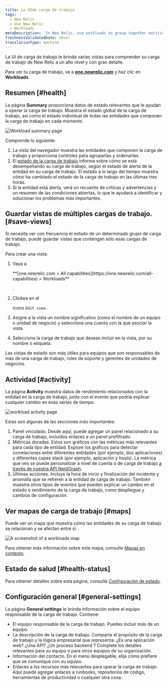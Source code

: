 ```yaml
---
title: La UIde carga de trabajo
tags:
  - New Relic
  - Use New Relic
  - Workloads
metaDescription: 'In New Relic, use workloads to group together entities that make up a specific business service, making it easier to isolate and troubleshoot issues.'
freshnessValidatedDate: never
translationType: machine
---
```


La UI de carga de trabajo le brinda varias vistas para comprender su carga de trabajo de New Relic a un alto nivel y con gran detalle.

Para ver tu carga de trabajo, ve a <DNT>**[one.newrelic.com](https://one.newrelic.com/all-capabilities)**</DNT> y haz clic en <DNT>**Workloads**</DNT>.

## Resumen [#health]

La página <DNT>**Summary**</DNT> proporciona datos de estado relevantes que le ayudan a operar la carga de trabajo. Muestra el estado global de la carga de trabajo, así como el estado individual de todas las entidades que componen la carga de trabajo en cada momento.

<img
  title="Workload summary page"
  alt="Workload summary page"
  src="/images/workloads_screenshot-crop_workload-summary-page.webp"
/>

Comprende lo siguiente:

1. La vista del navegador muestra las entidades que componen la carga de trabajo y proporciona controles para agruparlas y ordenarlas.
2. El [estado de la carga de trabajo](/docs/new-relic-one/use-new-relic-one/workloads/workload-status-views-notifications/) informa sobre cómo se está desempeñando su carga de trabajo, según el estado de alerta de la entidad en su carga de trabajo. El estado a lo largo del tiempo muestra cómo ha cambiado el estado de la carga de trabajo en las últimas tres horas.
3. Si la entidad está alerta, verá un recuento de críticas y advertencias y un resumen de las condiciones abiertas, lo que le ayudará a identificar y solucionar los problemas más importantes.

## Guardar vistas de múltiples cargas de trabajo. [#save-views]

Si necesita ver con frecuencia el estado de un determinado grupo de carga de trabajo, puede guardar vistas que contengan sólo esas cargas de trabajo.

Para crear una vista:

1. Vaya a

   <DNT>
     **[one.newrelic.com > All capabilities](https://one.newrelic.com/all-capabilities) > Workloads**
   </DNT>

   .

2. Clickea en el

   <Icon name="fe-edit-2"/>

   icono `Edit view` .

3. Asigne a la vista un nombre significativo (como el nombre de un equipo o unidad de negocio) y seleccione una cuenta con la que asociar la vista.

4. Selecciona la carga de trabajo que deseas incluir en la vista, por su nombre o etiqueta.

Las vistas de estado son más útiles para equipos que son responsables de más de una carga de trabajo, roles de soporte y gerentes de unidades de negocios.

## Actividad [#activity]

La página <DNT>**Activity**</DNT> muestra datos de rendimiento relacionados con la entidad en la carga de trabajo, junto con el evento que podría explicar cualquier cambio en esas series de tiempo.

<img
  title="workload activity page"
  alt="workload activity page"
  src="/images/workloads_screenshot-crop_workload-activity-page.webp"
/>

Estas son algunas de las secciones más importantes:

1. Panel vinculado. Desde aquí, puede agregar un panel relacionado a su carga de trabajo, incluidos enlaces a un panel prefiltrado.
2. Métricas doradas. Estos son gráficos con las métricas más relevantes para cada tipo de entidad. Explore los gráficos para detectar correlaciones entre diferentes entidades (por ejemplo, dos aplicaciones) y diferentes capas stack (por ejemplo, aplicación y hosts). La métrica que ves se puede personalizar a nivel de cuenta o de carga de trabajo [a través de nuestra API NerdGraph](/docs/apis/nerdgraph/examples/golden-metrics-entities-nerdgraph-api-tutorial/#customize-golden-metrics).
3. Últimas acciones. Incluye la hora de inicio y finalización del incidente y anomalía que se refieren a la entidad de carga de trabajo. También muestra otros tipos de eventos que pueden explicar un cambio en el estado o rendimiento de la carga de trabajo, como despliegue y cambios de configuración.

## Ver mapas de carga de trabajo [#maps]

Puede ver un mapa que muestra cómo las entidades de su carga de trabajo se relacionan y se afectan entre sí.

<img
  title="Workloads map"
  alt="A screenshot of a workloads map"
  src="/images/workloads_screenshot-crop_workload-map.webp"
/>

Para obtener más información sobre este mapa, consulte [Mapas en contexto](/docs/new-relic-solutions/new-relic-one/ui-data/maps-in-context).

## Estado de salud [#health-status]

Para obtener detalles sobre esta página, consulte [Configuración de estado](/docs/new-relic-solutions/new-relic-one/workloads/workload-status-configuration).

## Configuración general [#general-settings]

La página <DNT>**General settings**</DNT> le brinda información sobre el equipo responsable de la carga de trabajo. Contiene:

* El equipo responsable de la carga de trabajo. Puedes incluir más de un equipo.
* La descripción de la carga de trabajo. Comparta el propósito de la carga de trabajo y la lógica empresarial que representa: ¿Es una aplicación web? ¿Una API? ¿Un proceso backend ? Complete los detalles relevantes para su equipo o para otros equipos de su organización.
* Información del contacto. En el menú desplegable, elija cómo prefiere que se comunique con su equipo.
* Enlaces a los recursos más relevantes para operar la carga de trabajo. Aquí puede agregar enlaces a runbooks, repositorios de código, herramientas de productividad o cualquier otra cosa.
